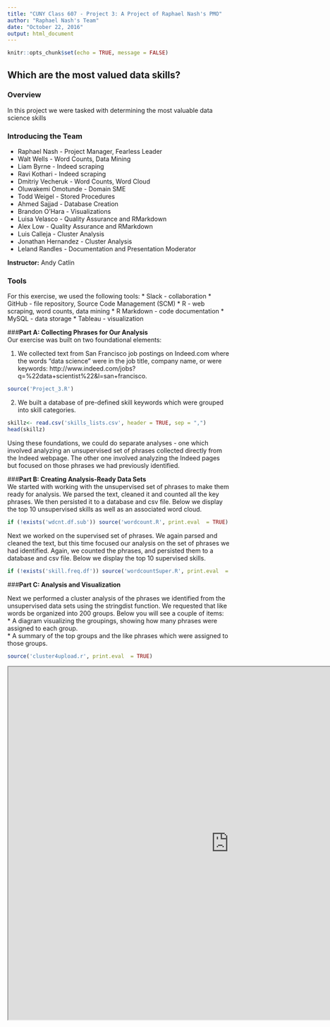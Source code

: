 ---
title: "CUNY Class 607 - Project 3: A Project of Raphael Nash's PMO" 
author: "Raphael Nash's Team"
date: "October 22, 2016"
output: html_document
---

```{r setup, include=FALSE}
knitr::opts_chunk$set(echo = TRUE, message = FALSE)
```
  
## **Which are the most valued data skills?**  

### **Overview**  
In this project we were tasked with determining the most valuable data science skills

### **Introducing the Team**

* Raphael Nash - Project Manager, Fearless Leader
* Walt Wells - Word Counts, Data Mining
* Liam Byrne - Indeed scraping
* Ravi Kothari - Indeed scraping
* Dmitriy Vecheruk - Word Counts, Word Cloud
* Oluwakemi Omotunde - Domain SME
* Todd Weigel - Stored Procedures
* Ahmed Sajjad - Database Creation
* Brandon O'Hara - Visualizations
* Luisa Velasco - Quality Assurance and RMarkdown
* Alex Low - Quality Assurance and RMarkdown
* Luis Calleja - Cluster Analysis
* Jonathan Hernandez -  Cluster Analysis
* Leland Randles - Documentation and Presentation Moderator

**Instructor:** Andy Catlin  

### **Tools**  

For this exercise, we used the following tools:
* Slack - collaboration
* GitHub - file repository, Source Code Management (SCM) 
* R - web scraping, word counts, data mining
* R Markdown - code documentation
* MySQL - data storage
* Tableau - visualization
  
###**Part A: Collecting Phrases for Our Analysis**  
Our exercise was built on two foundational elements:  

1. We collected text from San Francisco job postings on Indeed.com where the words "data science" were in the job title, company name, or were keywords: http://www.indeed.com/jobs?q=%22data+scientist%22&l=san+francisco.  

```{r warning = FALSE}
source('Project_3.R')
```

2. We built a database of pre-defined skill keywords which were grouped into skill categories.  

```{r warning = FALSE}
skillz<- read.csv('skills_lists.csv', header = TRUE, sep = ",")
head(skillz)
```

Using these foundations, we could do separate analyses - one which involved analyzing an unsupervised set of phrases collected directly from the Indeed webpage.  The other one involved analyzing the Indeed pages but focused on those phrases we had previously identified.  
  
###**Part B: Creating Analysis-Ready Data Sets**  
We started with working with the unsupervised set of phrases to make them ready for analysis.  We parsed the text, cleaned it and counted all the key phrases. We then persisted it to a database and csv file.  Below we display the top 10 unsupervised skills as well as an associated word cloud.

```{r warning = FALSE}
if (!exists('wdcnt.df.sub')) source('wordcount.R', print.eval  = TRUE)
```
Next we worked on the supervised set of phrases.  We again parsed and cleaned the text, but this time focused our analysis on the set of phrases we had identified. Again, we counted the phrases, and persisted them to a database and csv file.  Below we display the top 10 supervised skills.

```{r warning = FALSE}
if (!exists('skill.freq.df')) source('wordcountSuper.R', print.eval  = TRUE)
```

###**Part C: Analysis and Visualization**  

Next we performed a cluster analysis of the phrases we identified from the unsupervised data sets using the stringdist function. We requested that like words be organized into 200 groups. Below you will see a couple of items:  
* A diagram visualizing the groupings, showing how many phrases were assigned to each group.  
* A summary of the top groups and the like phrases which were assigned to those groups.

```{r warning = FALSE}
source('cluster4upload.r', print.eval  = TRUE)
```
  
<iframe src="https://public.tableau.com/views/MostValuableDataScienceSkills/SkillCategoryTreeMap?:embed=y&amp:display_count=yes" width="1000" height="800"/></iframe>

